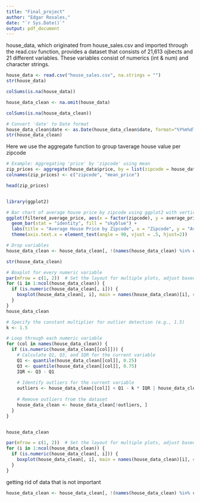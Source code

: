 ```yaml
---
title: "Final_project"
author: "Edgar Rosales,"
date: "`r Sys.Date()`"
output: pdf_document
---
```


house_data, which originated from house_sales.csv and imported through the read.csv function, provides a dataset that consists of 21,613 ojbects and 21 different variables. These variables consist of numerics (int & num) and character strings.  
```r
house_data <- read.csv("house_sales.csv", na.strings = "")
str(house_data)
```

```r
colSums(is.na(house_data))
```
```r
house_data_clean <- na.omit(house_data)

colSums(is.na(house_data_clean))
```
```r
# Convert 'date' to Date format
house_data_clean$date <- as.Date(house_data_clean$date, format="%Y%m%dT%H%M%S")
str(house_data_clean)
```

Here we use the aggregate function to group taverage house value per zipcode

```r
# Example: Aggregating 'price' by 'zipcode' using mean
zip_prices <- aggregate(house_data$price, by = list(zipcode = house_data$zipcode), FUN = mean)
colnames(zip_prices) <- c("zipcode", "mean_price")

head(zip_prices)


library(ggplot2)

# Bar chart of average house price by zipcode using ggplot2 with vertical x-axis labels
ggplot(filtered_average_price, aes(x = factor(zipcode), y = average_price)) +
  geom_bar(stat = "identity", fill = "skyblue") +
  labs(title = "Average House Price by Zipcode", x = "Zipcode", y = "Average Price") +
  theme(axis.text.x = element_text(angle = 90, vjust = .5, hjust=2))


```

```r
# Drop variables 
house_data_clean <- house_data_clean[, !(names(house_data_clean) %in% c("date", "grade", "zipcode","lat","long"))]

str(house_data_clean)
```


```r
# Boxplot for every numeric variable
par(mfrow = c(1, 2))  # Set the layout for multiple plots, adjust based on the number of variables
for (i in 1:ncol(house_data_clean)) {
  if (is.numeric(house_data_clean[, i])) {
    boxplot(house_data_clean[, i], main = names(house_data_clean)[i], col = "skyblue", border = "black")
  }
}
house_data_clean
```
```r

# Specify the constant multiplier for outlier detection (e.g., 1.5)
k <- 1.5

# Loop through each numeric variable
for (col in names(house_data_clean)) {
  if (is.numeric(house_data_clean[[col]])) {
    # Calculate Q1, Q3, and IQR for the current variable
    Q1 <- quantile(house_data_clean[[col]], 0.25)
    Q3 <- quantile(house_data_clean[[col]], 0.75)
    IQR <- Q3 - Q1
    
    # Identify outliers for the current variable
    outliers <- house_data_clean[[col]] < Q1 - k * IQR | house_data_clean[[col]] > Q3 + k * IQR
    
    # Remove outliers from the dataset
    house_data_clean <- house_data_clean[!outliers, ]
  }
}


house_data_clean
```
```r
par(mfrow = c(1, 2))  # Set the layout for multiple plots, adjust based on the number of variables
for (i in 1:ncol(house_data_clean)) {
  if (is.numeric(house_data_clean[, i])) {
    boxplot(house_data_clean[, i], main = names(house_data_clean)[i], col = "skyblue", border = "black")
  }
}
```
getting rid of data that is not important 
```r
house_data_clean <- house_data_clean[, !(names(house_data_clean) %in% c("waterfront", "view", "yr_renovated"))]

```




